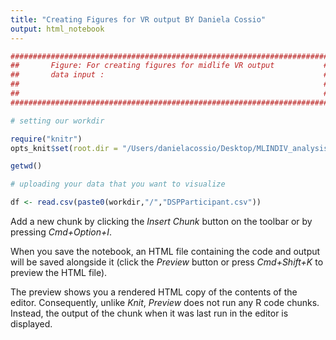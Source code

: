 ```yaml
---
title: "Creating Figures for VR output BY Daniela Cossio"
output: html_notebook
---
```


```r
########################################################################
##       Figure: For creating figures for midlife VR output           ##  
##       data input :                                                 ##
##                                                                    ##
##                                                                    ##
########################################################################
```

```r

# setting our workdir

require("knitr")
opts_knit$set(root.dir = "/Users/danielacossio/Desktop/MLINDIV_analysisDC/VRPilot/DSP/outputs")

getwd()

```

```r

# uploading your data that you want to visualize 

df <- read.csv(paste0(workdir,"/","DSPParticipant.csv"))

```
 

Add a new chunk by clicking the *Insert Chunk* button on the toolbar or by pressing *Cmd+Option+I*.

When you save the notebook, an HTML file containing the code and output will be saved alongside it (click the *Preview* button or press *Cmd+Shift+K* to preview the HTML file).

The preview shows you a rendered HTML copy of the contents of the editor. Consequently, unlike *Knit*, *Preview* does not run any R code chunks. Instead, the output of the chunk when it was last run in the editor is displayed.
